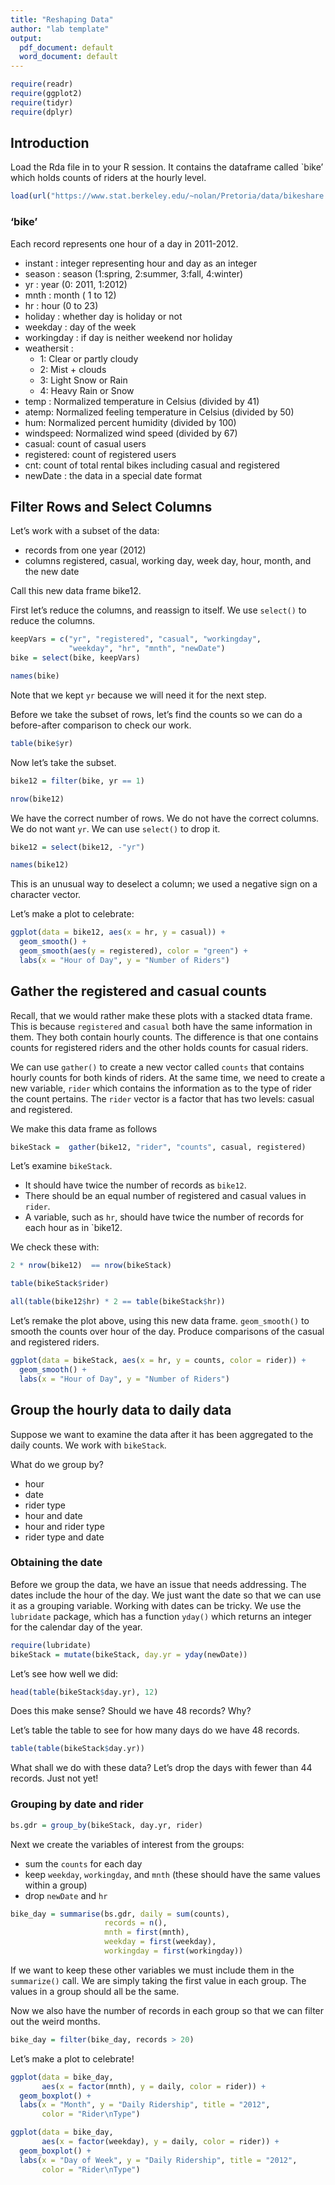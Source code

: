 ```yaml
---
title: "Reshaping Data"
author: "lab template"
output:
  pdf_document: default
  word_document: default
---
```


```r
require(readr)
require(ggplot2)
require(tidyr)
require(dplyr)
```


## Introduction

Load the Rda file in to your R session.
It contains the dataframe called `bike' which holds counts of riders at the hourly level.

```r
load(url("https://www.stat.berkeley.edu/~nolan/Pretoria/data/bikeshare.rda"))
```

  
### 'bike'

Each record represents one hour of a day in 2011-2012.

  - instant : integer representing hour and day as an integer
  - season : season (1:spring, 2:summer, 3:fall, 4:winter)
  - yr : year (0: 2011, 1:2012)
  - mnth : month ( 1 to 12)
  - hr : hour (0 to 23)
  - holiday : whether day is holiday or not
  - weekday : day of the week
  - workingday : if day is neither weekend nor holiday
  - weathersit : 
      - 1: Clear or partly cloudy 
      - 2: Mist + clouds
      - 3: Light Snow or Rain
      - 4: Heavy Rain or Snow
  - temp : Normalized temperature in Celsius (divided by 41)
  - atemp: Normalized feeling temperature in Celsius (divided by 50)
  - hum: Normalized percent humidity (divided by 100)
  - windspeed: Normalized wind speed (divided by 67)
  - casual: count of casual users
  - registered: count of registered users
  - cnt: count of total rental bikes including casual and registered
  - newDate : the data in a special date format
  


## Filter Rows and Select Columns

Let's work with a subset of the data:

+ records from one year (2012)
+ columns registered, casual, working day, week day, hour, month, and the new date

Call this new data frame bike12.

First let's reduce the columns, and reassign to itself.
We use `select()` to reduce the columns. 

```r
keepVars = c("yr", "registered", "casual", "workingday", 
             "weekday", "hr", "mnth", "newDate")
bike = select(bike, keepVars)

names(bike)
```

Note that we kept `yr` because we will need it for the next step.

Before we take the subset of rows, let's find the counts so we can do a before-after comparison to check our work.

```r
table(bike$yr)
```

Now let's take the subset.

```r
bike12 = filter(bike, yr == 1)

nrow(bike12)
```

We have the correct number of rows. We do not have the correct columns.
We do not want `yr`. We can use `select()` to drop it.


```r
bike12 = select(bike12, -"yr")

names(bike12)
```

This is an unusual way to deselect a column; we used a negative sign on 
a character vector.

Let's make a plot to celebrate:

```r
ggplot(data = bike12, aes(x = hr, y = casual)) +
  geom_smooth() +
  geom_smooth(aes(y = registered), color = "green") +
  labs(x = "Hour of Day", y = "Number of Riders")
```


## Gather the registered and casual counts

Recall, that we would rather make these plots with a stacked dtata frame.
This is because `registered` and `casual` both have the same information in them.
They both contain hourly counts. The difference is that one contains 
counts for registered riders and the other holds counts for casual riders. 

We can use `gather()` to create a new vector called `counts` that contains 
hourly counts for both kinds of riders. At the same time, we need to create
a new variable, `rider` which contains the information as to the type of rider the
count pertains. The `rider` vector is a factor that has two levels: 
casual and registered. 


We make this data frame as follows

```r
bikeStack =  gather(bike12, "rider", "counts", casual, registered)
```

Let's examine `bikeStack`. 

+ It should have twice the number of records as `bike12`. 
+ There should be an equal number of registered and casual values in `rider`.
+ A variable, such as `hr`, should have twice the number of records for each hour as in `bike12.

We check these with:

```r
2 * nrow(bike12)  == nrow(bikeStack)

table(bikeStack$rider)

all(table(bike12$hr) * 2 == table(bikeStack$hr))
```


Let's remake the plot above, using this new data frame.
`geom_smooth()` to smooth the counts over hour of the day.
Produce comparisons of the casual and registered riders.

```r
ggplot(data = bikeStack, aes(x = hr, y = counts, color = rider)) +
  geom_smooth() +
  labs(x = "Hour of Day", y = "Number of Riders")
```

## Group the hourly data to daily data

Suppose we want to examine the data after it has been aggregated to the 
daily counts. We work with `bikeStack`.

What do we group by?

+ hour
+ date
+ rider type
+ hour and date
+ hour and rider type
+ rider type and date

### Obtaining the date

Before we group the data, we have an issue that needs addressing.
The dates include the hour of the day. We just want the date so that 
we can use it as a grouping variable.
Working with dates can be tricky. We use the `lubridate` package,
which has a function `yday()` which returns an integer for the calendar 
day of the year.
```r
require(lubridate)
bikeStack = mutate(bikeStack, day.yr = yday(newDate))
```

Let's see how well we did:
```r
head(table(bikeStack$day.yr), 12)
```

Does this make sense? Should we have 48 records? Why?

Let's table the table to see for how many days do we have 48 records.

```r
table(table(bikeStack$day.yr))
```

What shall we do with these data?
Let's drop the days with fewer than 44 records. Just not yet!

### Grouping by date and rider

```r
bs.gdr = group_by(bikeStack, day.yr, rider)
```


Next we create the variables of interest from the groups:

+ sum the `counts` for each day
+ keep  `weekday`, `workingday`, and `mnth` (these should have the same values within a group)
+ drop `newDate` and `hr`


```r
bike_day = summarise(bs.gdr, daily = sum(counts), 
                     records = n(), 
                     mnth = first(mnth), 
                     weekday = first(weekday), 
                     workingday = first(workingday))
```

If we want to keep these other variables we must include them in the `summarize()` call. We are simply taking the first value in each group. The values in a group
should all be the same.

Now we also have the number of records in each group so that we can filter out the weird months.

```r
bike_day = filter(bike_day, records > 20)
```


Let's make a plot to celebrate!

```r
ggplot(data = bike_day, 
       aes(x = factor(mnth), y = daily, color = rider)) +
  geom_boxplot() +
  labs(x = "Month", y = "Daily Ridership", title = "2012",
       color = "Rider\nType")
```


```r
ggplot(data = bike_day, 
       aes(x = factor(weekday), y = daily, color = rider)) +
  geom_boxplot() +
  labs(x = "Day of Week", y = "Daily Ridership", title = "2012",
       color = "Rider\nType")
```

